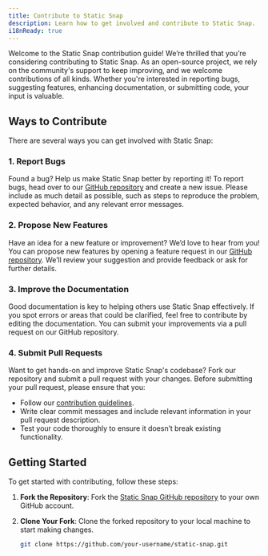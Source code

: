 ```yaml
---
title: Contribute to Static Snap
description: Learn how to get involved and contribute to Static Snap.
i18nReady: true
---
```



Welcome to the Static Snap contribution guide! We’re thrilled that you’re considering contributing to Static Snap. As an open-source project, we rely on the community's support to keep improving, and we welcome contributions of all kinds. Whether you're interested in reporting bugs, suggesting features, enhancing documentation, or submitting code, your input is valuable.

## Ways to Contribute

There are several ways you can get involved with Static Snap:

### 1. Report Bugs

Found a bug? Help us make Static Snap better by reporting it! To report bugs, head over to our [GitHub repository](https://github.com/static-snap/static-snap/issues) and create a new issue. Please include as much detail as possible, such as steps to reproduce the problem, expected behavior, and any relevant error messages.

### 2. Propose New Features

Have an idea for a new feature or improvement? We’d love to hear from you! You can propose new features by opening a feature request in our [GitHub repository](https://github.com/static-snap/static-snap/issues). We’ll review your suggestion and provide feedback or ask for further details.

### 3. Improve the Documentation

Good documentation is key to helping others use Static Snap effectively. If you spot errors or areas that could be clarified, feel free to contribute by editing the documentation. You can submit your improvements via a pull request on our GitHub repository.

### 4. Submit Pull Requests

Want to get hands-on and improve Static Snap's codebase? Fork our repository and submit a pull request with your changes. Before submitting your pull request, please ensure that you:

- Follow our [contribution guidelines](https://github.com/static-snap/static-snap/).
- Write clear commit messages and include relevant information in your pull request description.
- Test your code thoroughly to ensure it doesn’t break existing functionality.

## Getting Started

To get started with contributing, follow these steps:

1. **Fork the Repository**: Fork the [Static Snap GitHub repository](https://github.com/static-snap/static-snap) to your own GitHub account.

2. **Clone Your Fork**: Clone the forked repository to your local machine to start making changes.
   ```bash
   git clone https://github.com/your-username/static-snap.git
